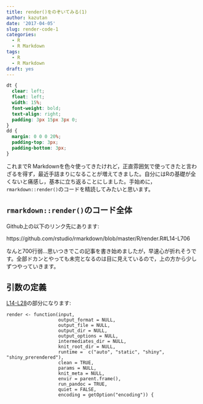 ```yaml
---
title: render()をのぞいてみる(1)
author: kazutan
date: '2017-04-05'
slug: render-code-1
categories:
  - R
  - R Markdown
tags:
  - R
  - R Markdown
draft: yes
---
```


```css
dt {
  clear: left;
  float: left;
  width: 15%;
  font-weight: bold;
  text-align: right;
  padding: 3px 15px 3px 0;
}
dd {
  margin: 0 0 0 20%;
  padding-top: 3px;
  padding-bottom: 3px;
}
```


これまでR Markdownを色々使ってきたけれど，正直雰囲気で使ってきたと言わざるを得ず，最近手詰まりになることが増えてきました。自分にはRの基礎が全くないと痛感し，基本に立ち返ることにしました。手始めに，`rmarkdown::render()`のコードを精読してみたいと思います。

## `rmarkdown::render()`のコード全体

Github上の以下のリンク先にあります:

https://github.com/rstudio/rmarkdown/blob/master/R/render.R#L14-L706

なんと700行弱...思いつきでこの記事を書き始めましたが，早速心が折れそうです。全部ドカンとやっても未完となるのは目に見えているので，上の方から少しずつやっていきます。

## 引数の定義

[L14-L28](https://github.com/rstudio/rmarkdown/blob/master/R/render.R#L14-L28)の部分になります:

```
render <- function(input,
                   output_format = NULL,
                   output_file = NULL,
                   output_dir = NULL,
                   output_options = NULL,
                   intermediates_dir = NULL,
                   knit_root_dir = NULL,
                   runtime =  c("auto", "static", "shiny", "shiny_prerendered"),
                   clean = TRUE,
                   params = NULL,
                   knit_meta = NULL,
                   envir = parent.frame(),
                   run_pandoc = TRUE,
                   quiet = FALSE,
                   encoding = getOption("encoding")) {
```

